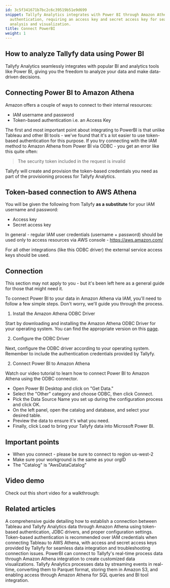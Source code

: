 ```yaml
---
id: 3c5f341671b7bc2c6c39519b51e9d699
snippet: Tallyfy Analytics integrates with Power BI through Amazon Athena using token-based
  authentication, requiring an access key and secret access key for seamless data
  analysis and visualization.
title: Connect PowerBI
weight: 1
---
```


## How to analyze Tallyfy data using Power BI

Tallyfy Analytics seamlessly integrates with popular BI and analytics tools like Power BI, giving you the freedom to analyze your data and make data-driven decisions.

## Connecting Power BI to Amazon Athena

Amazon offers a couple of ways to connect to their internal resources:

* IAM username and password
* Token-based authentication i.e. an Access Key

The first and most important point about integrating to PowerBI is that unlike Tableau and other BI tools - we've found that it's a lot easier to use token-based authentication for this purpose. If you try connecting with the IAM method to Amazon Athena from Power BI via ODBC - you get an error like this quite often:

> The security token included in the request is invalid

Tallyfy will create and provision the token-based credentials you need as part of the provisioning process for Tallyfy Analytics.

## Token-based connection to AWS Athena

You will be given the following from Tallyfy **as a substitute** for your IAM username and password:

* Access key
* Secret access key

In general - regular IAM user credentials (username + password) should be used only to access resources via AWS console - https://aws.amazon.com/

For all other integrations (like this ODBC driver) the external service access keys should be used.

## Connection

This section may not apply to you - but it's been left here as a general guide for those that might need it.

To connect Power BI to your data in Amazon Athena via IAM, you'll need to follow a few simple steps. Don't worry, we'll guide you through the process.

1. Install the Amazon Athena ODBC Driver

Start by downloading and installing the Amazon Athena ODBC Driver for your operating system. You can find the appropriate version on this [page](https://docs.aws.amazon.com/athena/latest/ug/connect-with-odbc.html).

2. Configure the ODBC Driver

Next, configure the ODBC driver according to your operating system.  Remember to include the authentication credentials provided by Tallyfy.

2. Connect Power BI to Amazon Athena

Watch our video tutorial to learn how to connect Power BI to Amazon Athena using the ODBC connector.

- Open Power BI Desktop and click on "Get Data."
- Select the "Other" category and choose ODBC, then click Connect.
- Pick the Data Source Name you set up during the configuration process and click OK.
- On the left panel, open the catalog and database, and select your desired table.
- Preview the data to ensure it's what you need.
- Finally, click Load to bring your Tallyfy data into Microsoft Power BI.

## Important points

* When you connect - please be sure to connect to region us-west-2
* Make sure your workground is the same as your orgID
* The "Catalog" is "AwsDataCatalog"

## Video demo

Check out this short video for a walkthrough:

<lite-vimeo videoid="359564159"></lite-vimeo>


## Related articles
<CardGrid>
<LinkTitleCard header="<b>Tableau > Connect Tableau to Tallyfy</b>" href="/products/pro/integrations/analytics/tableau/how-can-i-connect-tableau-to-my-tallyfy-data/" > A comprehensive guide detailing how to establish a connection between Tableau and Tallyfy Analytics data through Amazon Athena using token-based authentication, JDBC drivers, and proper configuration settings. </LinkTitleCard>
<LinkTitleCard header="<b>Tableau > Troubleshoot issues</b>" href="/products/pro/integrations/analytics/tableau/how-to-troubleshoot-data-connection-issues-in-tallyfy/" > Token-based authentication is recommended over IAM credentials when connecting Tableau to AWS Athena, with access and secret access keys provided by Tallyfy for seamless data integration and troubleshooting connection issues. </LinkTitleCard>
<LinkTitleCard header="<b>Analytics > PowerBI</b>" href="/products/pro/integrations/analytics/powerbi/" > PowerBI can connect to Tallyfy's real-time process data through Amazon Athena integration to create customized data visualizations. </LinkTitleCard>
<LinkTitleCard header="<b>Analytics > How Tallyfy Analytics works</b>" href="/products/pro/integrations/analytics/how-does-tallyfy-analytics-process-my-data/" > Tallyfy Analytics processes data by streaming events in real-time, converting them to Parquet format, storing them in Amazon S3, and enabling access through Amazon Athena for SQL queries and BI tool integration. </LinkTitleCard>
</CardGrid>